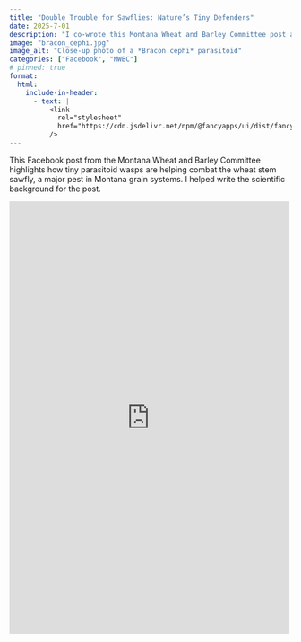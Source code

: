 ```yaml
---
title: "Double Trouble for Sawflies: Nature’s Tiny Defenders"
date: 2025-7-01
description: "I co-wrote this Montana Wheat and Barley Committee post about the parasitoids of wheat stem sawfly."
image: "bracon_cephi.jpg"
image_alt: "Close-up photo of a *Bracon cephi* parasitoid"
categories: ["Facebook", "MWBC"]
# pinned: true
format:
  html:
    include-in-header: 
      - text: |
          <link
            rel="stylesheet"
            href="https://cdn.jsdelivr.net/npm/@fancyapps/ui/dist/fancybox.css"
          />
---
```


This Facebook post from the Montana Wheat and Barley Committee highlights how tiny parasitoid wasps are helping combat the wheat stem sawfly, a major pest in Montana grain systems. I helped write the scientific background for the post.


<iframe src="https://www.facebook.com/plugins/post.php?href=https%3A%2F%2Fwww.facebook.com%2FMTwheatbarley%2Fposts%2Fpfbid025gSNbSgRLTbKFmbnSV5YnzkMSHpABtcQ1YYkhEvrk7S6nu13XyAbJGKk2vkrBhrHl&show_text=true&width=500" width="500" height="771" style="border:none;overflow:hidden" scrolling="no" frameborder="0" allowfullscreen="true" allow="autoplay; clipboard-write; encrypted-media; picture-in-picture; web-share"></iframe>